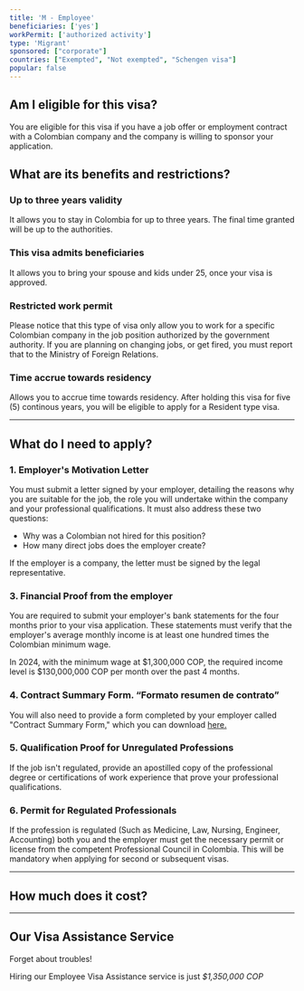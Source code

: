 ```yaml
---
title: 'M - Employee'
beneficiaries: ['yes']
workPermit: ['authorized activity']
type: 'Migrant'
sponsored: ["corporate"]
countries: ["Exempted", "Not exempted", "Schengen visa"]
popular: false
---
```


## Am I eligible for this visa?

You are eligible for this visa if you have a job offer or employment contract with a Colombian company and the company is willing to sponsor your application.

## What are its benefits and restrictions?

### **Up to three years validity**

It allows you to stay in Colombia for up to three years. The final time granted will be up to the authorities. 

### **This visa admits beneficiaries**

It allows you to bring your spouse and kids under 25, once your visa is approved.

### **Restricted work permit**

Please notice that this type of visa only allow you to work for a specific Colombian company in the job position authorized by the government authority. If you are planning on changing jobs, or get fired, you must report that to the Ministry of Foreign Relations.

### T**ime accrue towards residency**

Allows you to accrue time towards residency. After holding this visa for five (5) continous years, you will be eligible to apply for a Resident type visa.

---

## What do I need to apply?

### 1. Employer's Motivation Letter

You must submit a letter signed by your employer, detailing the reasons why you are suitable for the job, the role you will undertake within the company and your professional qualifications. It must also address these two questions:

- Why was a Colombian not hired for this position?
- How many direct jobs does the employer create?

If the employer is a company, the letter must be signed by the legal representative.

### 3. Financial Proof from the employer

You are required to submit your employer's bank statements for the four months prior to your visa application. These statements must verify that the employer's average monthly income is at least one hundred times the Colombian minimum wage.

In 2024, with the minimum wage at $1,300,000 COP, the required income level is $130,000,000 COP per month over the past 4 months.

### 4. Contract Summary Form. “Formato resumen de contrato”

You will also need to provide a form completed by your employer called "Contract Summary Form," which you can download [here.](https://www.cancilleria.gov.co/sites/default/files/FOTOS2020/dp-fo-208_resumen_de_contrato_v.22019-06-21_1.pdf)

### 5. Qualification Proof for Unregulated Professions

If the job isn't regulated, provide an apostilled copy of the professional degree or certifications of work experience that prove your professional qualifications.

### 6. Permit for Regulated Professionals

If the profession is regulated (Such as Medicine, Law, Nursing, Engineer, Accounting) both you and the employer must get the necessary permit or license from the competent Professional Council in Colombia. This will be mandatory when applying for second or subsequent visas.

---
## How much does it cost?

<VisaCosts
    studyFees="54"
    issuanceFees="270"
    apostille={true}
    translation={true}
/>

---

## Our Visa Assistance Service

Forget about troubles!

Hiring our Employee Visa Assistance service is just *$1,350,000 COP*